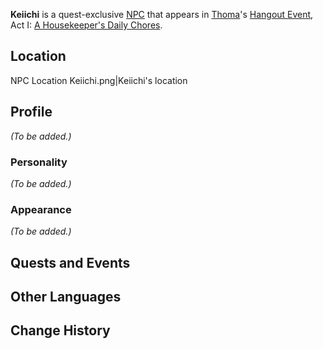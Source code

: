{{Meta
<!-- Remove this template after adding the missing info -->
|missing_NPC_profile  = yes
}}
{{Character Infobox
|image            = NPC Keiichi.png
|voiceEN          = 
|voiceCN          = 
|voiceJP          = 
|voiceKR          = 
|region           = Inazuma
|affiliation      = 
|title            = Merchant
|type             = Quest NPC
}}
'''Keiichi''' is a quest-exclusive [[NPC]] that appears in [[Thoma]]'s [[Hangout Event]], Act I: [[A Housekeeper's Daily Chores]].

==Location==
<gallery hideaddbutton="true" captionalign="center">
NPC Location Keiichi.png|Keiichi's location
</gallery>

==Profile==
<!-- detailed story/lore information goes here -->
''(To be added.)''

===Personality===
''(To be added.)''

===Appearance===
''(To be added.)''

==Quests and Events==
{{Quest Appearances}}

==Other Languages==
{{Other Languages|default_hidden = 1
|en      = Keiichi
|zhs     = 桂一
|zhs_rm  = Guìyī
|zht     = 桂一
|zht_rm  = Guìyī
|ja      = 桂一
|ja_rm   = Keiichi
|ko      = 케이치
|ko_rm   = Keichi
|es      = Keiichi
|fr      = Keiichi
|ru      = Кэйити
|th      = Keiichi
|vi      = Keiichi
|de      = Keiichi
|id      = Keiichi
|pt      = Keiichi
}}

==Change History==
{{Change History|2.2}}
<!--
==References==
{{Reflist}}-->